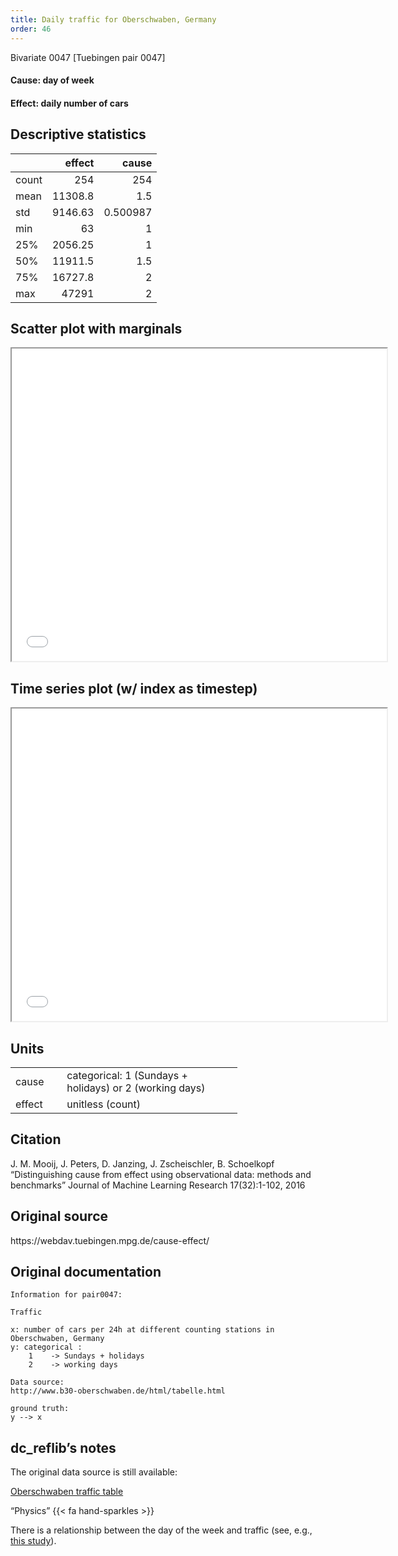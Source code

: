 ```yaml
---
title: Daily traffic for Oberschwaben, Germany
order: 46
---
```


Bivariate 0047  [Tuebingen pair 0047]

#### **Cause**: day of week
#### **Effect**: daily number of cars

## Descriptive statistics
|       |   effect |      cause |
|:------|---------:|-----------:|
| count |   254    | 254        |
| mean  | 11308.8  |   1.5      |
| std   |  9146.63 |   0.500987 |
| min   |    63    |   1        |
| 25%   |  2056.25 |   1        |
| 50%   | 11911.5  |   1.5      |
| 75%   | 16727.8  |   2        |
| max   | 47291    |   2        |

## Scatter plot with marginals

```{=html}
<iframe width=600 height=500 src="plots/scatter_0047.html"></iframe>
```

## Time series plot (w/ index as timestep)

```{=html}
<iframe width=600 height=500 src="plots/series_0047.html"></iframe>
```

## Units
+----------+----------------------------------------+
| cause    | categorical: 1 (Sundays + holidays) or |
|          |              2	(working days)          |
+----------+----------------------------------------+
| effect   | unitless (count)                       |
+----------+----------------------------------------+


## Citation
J. M. Mooij, J. Peters, D. Janzing, J. Zscheischler, B. Schoelkopf
"Distinguishing cause from effect using observational data: methods and benchmarks"
Journal of Machine Learning Research 17(32):1-102, 2016

## Original source
https://webdav.tuebingen.mpg.de/cause-effect/

## Original documentation
```
Information for pair0047:

Traffic

x: number of cars per 24h at different counting stations in Oberschwaben, Germany
y: categorical :
	1 	 -> Sundays + holidays
	2	 -> working days 

Data source:
http://www.b30-oberschwaben.de/html/tabelle.html

ground truth:
y --> x
```

## dc_reflib's notes
The original data source is still available:

[Oberschwaben traffic table](https://www.b30-oberschwaben.de/html/tabelle.html)

::: {.callout-note title="Operational Causality"}
"Physics" {{< fa hand-sparkles >}} 

There is a relationship between the day of the week and traffic (see, e.g., [this study](https://www.sciencedirect.com/science/article/pii/S2095756416300290)).
:::